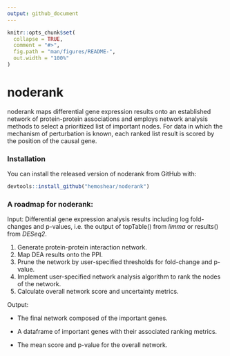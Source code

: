 ```yaml
---
output: github_document
---
```


<!-- README.md is generated from README.Rmd. Please edit that file -->

```r
knitr::opts_chunk$set(
  collapse = TRUE,
  comment = "#>",
  fig.path = "man/figures/README-",
  out.width = "100%"
)
```

# noderank

<!-- badges: start -->
<!-- badges: end -->

noderank maps differential gene expression results 
    onto an established network of protein-protein associations and 
    employs network analysis methods to select a prioritized list of 
    important nodes. For data in which the mechanism of perturbation is 
    known, each ranked list result is scored by the position of the 
    causal gene. 

### Installation

You can install the released version of noderank from GitHub with:

``` r
devtools::install_github("hemoshear/noderank")
```


### A roadmap for noderank:

Input: Differential gene expression analysis results including log fold-changes and p-values, i.e. the output of topTable() from *limma* or results() from *DESeq2*. 

1. Generate protein-protein interaction network.
2. Map DEA results onto the PPI.
3. Prune the network by user-specified thresholds for fold-change and p-value.
4. Implement user-specified network analysis algorithm to rank the nodes of the network. 
5. Calculate overall network score and uncertainty metrics. 

Output: 

 - The final network composed of the important genes. 
 
 - A dataframe of important genes with their associated ranking metrics.
 
 - The mean score and p-value for the overall network. 
 

